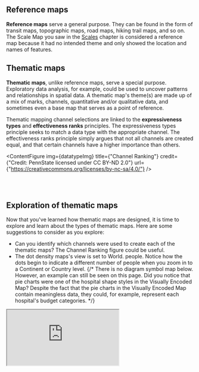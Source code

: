 
## Reference maps

**Reference maps** serve a general purpose. They can be found in the form of transit maps, topographic maps, road maps, hiking trail maps, and so on. The Scale Map you saw in the [Scales](https://www.interactivelearner-gis.com/scale) chapter is considered a reference map because it had no intended theme and only showed the location and names of features.

## Thematic maps

**Thematic maps**, unlike reference maps, serve a special purpose. Exploratory data analysis, for example, could be used to uncover patterns and relationships in spatial data. A thematic map's theme(s) are made up of a mix of marks, channels, quantitative and/or qualitative data, and sometimes even a base map that serves as a point of reference.

Thematic mapping channel selections are linked to the **expressiveness types** and **effectiveness ranks** principles. The expressiveness types principle seeks to match a data type with the appropriate channel. The effectiveness ranks principle simply argues that not all channels are created equal, and that certain channels have a higher importance than others.

<ContentFigure
  img={datatypeImg}
  title={"Channel Ranking"}
  credit={"Credit: PennState licensed under CC BY-ND 2.0"}
  url={"https://creativecommons.org/licenses/by-nc-sa/4.0/"}
/>

<br></br>

## Exploration of thematic maps

Now that you've learned how thematic maps are designed, it is time to explore and learn about the types of thematic maps. Here are some suggestions to consider as you explore:

- Can you identify which channels were used to create each of the thematic maps? The Channel Ranking figure could be useful.
- The dot density maps's view is set to World. people. Notice how the dots begin to indicate a different number of people when you zoom in to a Continent or Country level.
  {/* There is no diagram symbol map below. However, an example can still be seen on this page. Did you notice that pie charts were one of the hospital shape styles in the Visually Encoded Map? Despite the fact that the pie charts in the Visually Encoded Map contain meaningless data, they could, for example, represent each hospital's budget categories. */}

<iframe style={{ width: "100%" }} height={1000} src="https://arcg.is/19vjX50" />

<br></br>
